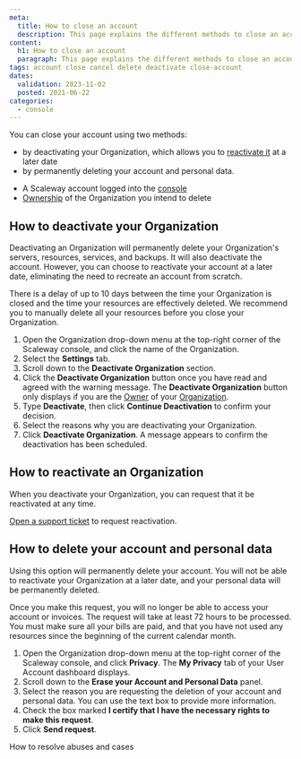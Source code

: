 ```yaml
---
meta:
  title: How to close an account
  description: This page explains the different methods to close an account and how to reactivate it.
content:
  h1: How to close an account
  paragraph: This page explains the different methods to close an account and how to reactivate it.
tags: account close cancel delete deactivate close-account
dates:
  validation: 2023-11-02
  posted: 2021-06-22
categories:
  - console
---
```


You can close your account using two methods:

- by deactivating your Organization, which allows you to [reactivate it](#how-to-reactivate-an-organization) at a later date
- by permanently deleting your account and personal data.

<Macro id="requirements" />

- A Scaleway account logged into the [console](https://console.scaleway.com)
- [Ownership](/identity-and-access-management/iam/concepts/#owner) of the Organization you intend to delete

## How to deactivate your Organization

Deactivating an Organization will permanently delete your Organization's servers, resources, services, and backups. It will also deactivate the account. However, you can choose to reactivate your account at a later date, eliminating the need to recreate an account from scratch.

<Message type="note">
  There is a delay of up to 10 days between the time your Organization is closed and the time your resources are effectively deleted. We recommend you to manually delete all your resources before you close your Organization. 
</Message>

1. Open the Organization drop-down menu at the top-right corner of the Scaleway console, and click the name of the Organization.
2. Select the **Settings** tab.
3. Scroll down to the **Deactivate Organization** section.
4. Click the **Deactivate Organization** button once you have read and agreed with the warning message.
    <Message type="note">
      The **Deactivate Organization** button only displays if you are the [Owner](/console/account/concepts/#owner) of your [Organization](/identity-and-access-management/iam/concepts/#organization).
    </Message>
5. Type **Deactivate**, then click **Continue Deactivation** to confirm your decision.
6. Select the reasons why you are deactivating your Organization.
7. Click **Deactivate Organization**. A message appears to confirm the deactivation has been scheduled.

## How to reactivate an Organization

When you deactivate your Organization, you can request that it be reactivated at any time.

[Open a support ticket](/console/account/how-to/open-a-support-ticket) to request reactivation.

## How to delete your account and personal data

Using this option will permanently delete your account. You will not be able to reactivate your Organization at a later date, and your personal data will be permanently deleted.

<Message type="note">
  Once you make this request, you will no longer be able to access your account or invoices. The request will take at least 72 hours to be processed. You must make sure all your bills are paid, and that you have not used any resources since the beginning of the current calendar month.
</Message>

1. Open the Organization drop-down menu at the top-right corner of the Scaleway console, and click **Privacy**.
    The **My Privacy** tab of your User Account dashboard displays.
2. Scroll down to the **Erase your Account and Personal Data** panel.
    <Lightbox src="scaleway-erase-account.webp" alt="" />
3. Select the reason you are requesting the deletion of your account and personal data. You can use the text box to provide more information.
4. Check the box marked **I certify that I have the necessary rights to make this request**.
5. Click **Send request**.


<Navigation title="See also">
  <PreviousButton to="/console/account/how-to/resolve-abuse/">How to resolve abuses and cases</PreviousButton>
</Navigation>